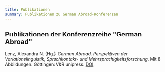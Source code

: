 ```yaml
---
title: Publikationen
summary: Publikationen zu German Abroad-Konferenzen
---
```

## Publikationen der Konferenzreihe "German Abroad"

Lenz, Alexandra N. (Hg.): *German Abroad. Perspektiven der Variationslinguistik, Sprachkontakt- und Mehrsprachigkeitsforschung*. Mit 8 Abbildungen. Göttingen: V\&R unipress. [DOI](https://www.vr-elibrary.de/doi/book/10.14220/9783737005975).
